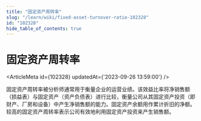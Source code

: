 ```yaml
---
title: "固定资产周转率"
slug: "/learn/wiki/fixed-asset-turnover-ratio-102328"
id: "102328"
hide_table_of_contents: true
---
```



# 固定资产周转率

<ArticleMeta id={102328} updatedAt={'2023-09-26 13:59:00'} />
<div className='border-solid border-b border-t-0 my-4 border-[var(--ifm-color-gray-300)]' />

固定资产周转率被分析师通常用于衡量企业的运营业绩。该效益比率将净销售额（损益表）与固定资产（资产负债表）进行比较，衡量公司从其固定资产投资（即财产、厂房和设备）中产生净销售额的能力。固定资产余额用作累计折旧的净额。较高的固定资产周转率表示公司有效地利用固定资产投资来产生销售额。
